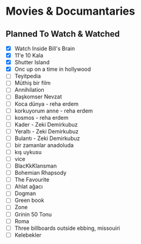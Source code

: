 # Movies & Documantaries

## Planned To Watch & Watched

- [x] Watch Inside Bill's Brain
- [x] 11'e 10 Kala
- [x] Shutter Island
- [x] Onc up on a time in hollywood
- [ ] Teyitpedia
- [ ] Müthiş bir film
- [ ] Annihilation
- [ ] Başkomser Nevzat
- [ ] Koca dünya - reha erdem
- [ ] korkuyorum anne - reha erdem
- [ ] kosmos - reha erdem
- [ ] Kader - Zeki Demirkubuz
- [ ] Yeraltı - Zeki Demirkubuz
- [ ] Bulantı - Zeki Demirkubuz
- [ ] bir zamanlar anadoluda
- [ ] kış uykusu
- [ ] vice
- [ ] BlacKkKlansman
- [ ] Bohemian Rhapsody
- [ ] The Favourite
- [ ] Ahlat ağacı
- [ ] Dogman
- [ ] Green book
- [ ] Zone
- [ ] Grinin 50 Tonu
- [ ] Roma
- [ ] Three billboards outside ebbing, missouiri
- [ ] Kelebekler
